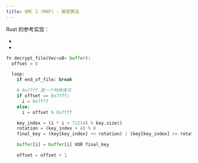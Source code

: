 ```yaml
---
title: QMC 2 (MAP) - 解密算法
---
```



Rust 的参考实现：

- <CodeRef at="1dcb48a" file="src/tencent/qmc2_decryptor_map.rs#L56" />
- <CodeRef at="1dcb48a" file="src/tencent/qmc_legacy_block.rs#L10" />

<WarnQMC />

```py title="伪代码示例"
fn decrypt_file(Vec<u8> buffer):
  offset = 0

  loop:
    if end_of_file: break

    # 0x7fff 是一个特殊情况
    if offset == 0x7fff:
      i = 0x7fff
    else:
      i = offset % 0x7fff

    key_index = (i * i + 71214) % key.size()
    rotation = (key_index + 4) % 8
    final_key = (key[key_index] << rotation) | (key[key_index] >> rotation)

    buffer[i] = buffer[i] XOR final_key

    offset = offset + 1
```
